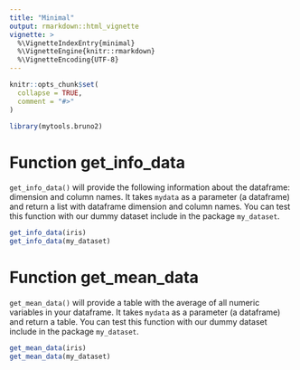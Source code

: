 ```yaml
---
title: "Minimal"
output: rmarkdown::html_vignette
vignette: >
  %\VignetteIndexEntry{minimal}
  %\VignetteEngine{knitr::rmarkdown}
  %\VignetteEncoding{UTF-8}
---
```


```r
knitr::opts_chunk$set(
  collapse = TRUE,
  comment = "#>"
)
```

```r
library(mytools.bruno2)
```

<!-- WARNING - This vignette is generated by {fusen} from /dev/flat_minimal.Rmd: do not edit by hand -->

<!--
 You need to run the 'description' chunk in the '0-dev_history.Rmd' file before continuing your code there.
-->


# Function get_info_data

`get_info_data()` will provide the following information about the dataframe: dimension and column names. It takes `mydata` as a parameter (a dataframe) and return a list with dataframe dimension and column names.
You can test this function with our dummy dataset include in the package `my_dataset`.


```r
get_info_data(iris)
get_info_data(my_dataset)

```

# Function get_mean_data

`get_mean_data()` will provide a table with the average of all numeric variables in your dataframe. It takes `mydata` as a parameter (a dataframe) and return a table.
You can test this function with our dummy dataset include in the package `my_dataset`.
    

  

```r
get_mean_data(iris)
get_mean_data(my_dataset)
```

  

  


